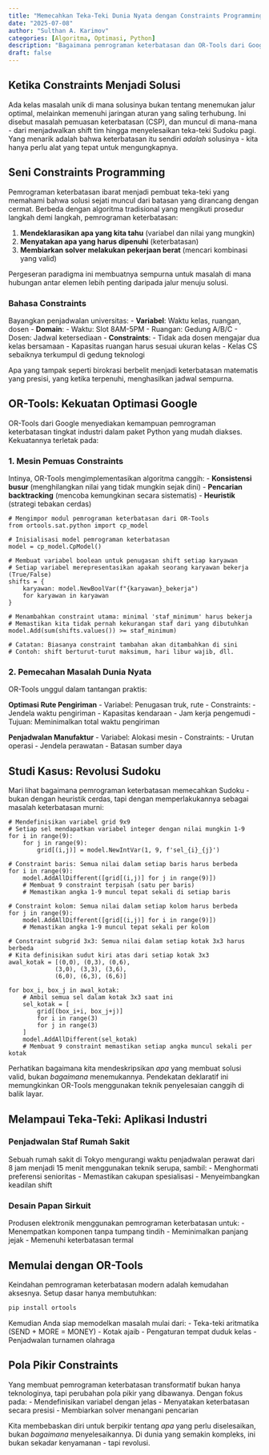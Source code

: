 ```yaml
---
title: "Memecahkan Teka-Teki Dunia Nyata dengan Constraints Programming dan OR-Tools"
date: "2025-07-08"
author: "Sulthan A. Karimov"
categories: [Algoritma, Optimasi, Python]
description: "Bagaimana pemrograman keterbatasan dan OR-Tools dari Google dapat menyelesaikan masalah penjadwalan, rute, dan logika yang kompleks dengan elegan."
draft: false
---
```


::: {.content-visible unless-meta="draft"}

# Ketika Constraints Menjadi Solusi

Ada kelas masalah unik di mana solusinya bukan tentang menemukan jalur optimal, melainkan memenuhi jaringan aturan yang saling terhubung. Ini disebut masalah pemuasan keterbatasan (CSP), dan muncul di mana-mana - dari menjadwalkan shift tim hingga menyelesaikan teka-teki Sudoku pagi. Yang menarik adalah bahwa keterbatasan itu sendiri _adalah_ solusinya - kita hanya perlu alat yang tepat untuk mengungkapnya.

## Seni Constraints Programming

Pemrograman keterbatasan ibarat menjadi pembuat teka-teki yang memahami bahwa solusi sejati muncul dari batasan yang dirancang dengan cermat. Berbeda dengan algoritma tradisional yang mengikuti prosedur langkah demi langkah, pemrograman keterbatasan:

1. **Mendeklarasikan apa yang kita tahu** (variabel dan nilai yang mungkin)
2. **Menyatakan apa yang harus dipenuhi** (keterbatasan)
3. **Membiarkan solver melakukan pekerjaan berat** (mencari kombinasi yang valid)

Pergeseran paradigma ini membuatnya sempurna untuk masalah di mana hubungan antar elemen lebih penting daripada jalur menuju solusi.

### Bahasa Constraints

Bayangkan penjadwalan universitas:
- **Variabel**: Waktu kelas, ruangan, dosen
- **Domain**: 
  - Waktu: Slot 8AM-5PM
  - Ruangan: Gedung A/B/C
  - Dosen: Jadwal ketersediaan
- **Constraints**:
  - Tidak ada dosen mengajar dua kelas bersamaan
  - Kapasitas ruangan harus sesuai ukuran kelas
  - Kelas CS sebaiknya terkumpul di gedung teknologi

Apa yang tampak seperti birokrasi berbelit menjadi keterbatasan matematis yang presisi, yang ketika terpenuhi, menghasilkan jadwal sempurna.

## OR-Tools: Kekuatan Optimasi Google

OR-Tools dari Google menyediakan kemampuan pemrograman keterbatasan tingkat industri dalam paket Python yang mudah diakses. Kekuatannya terletak pada:

### 1. Mesin Pemuas Constraints
Intinya, OR-Tools mengimplementasikan algoritma canggih:
- **Konsistensi busur** (menghilangkan nilai yang tidak mungkin sejak dini)
- **Pencarian backtracking** (mencoba kemungkinan secara sistematis)
- **Heuristik** (strategi tebakan cerdas)

```.python
# Mengimpor modul pemrograman keterbatasan dari OR-Tools
from ortools.sat.python import cp_model

# Inisialisasi model pemrograman keterbatasan
model = cp_model.CpModel()

# Membuat variabel boolean untuk penugasan shift setiap karyawan
# Setiap variabel merepresentasikan apakah seorang karyawan bekerja (True/False)
shifts = {
    karyawan: model.NewBoolVar(f"{karyawan}_bekerja") 
    for karyawan in karyawan
}

# Menambahkan constraint utama: minimal 'staf_minimum' harus bekerja
# Memastikan kita tidak pernah kekurangan staf dari yang dibutuhkan
model.Add(sum(shifts.values()) >= staf_minimum)

# Catatan: Biasanya constraint tambahan akan ditambahkan di sini
# Contoh: shift berturut-turut maksimum, hari libur wajib, dll.
```

### 2. Pemecahan Masalah Dunia Nyata
OR-Tools unggul dalam tantangan praktis:

**Optimasi Rute Pengiriman**
- Variabel: Penugasan truk, rute
- Constraints:
  - Jendela waktu pengiriman
  - Kapasitas kendaraan
  - Jam kerja pengemudi
- Tujuan: Meminimalkan total waktu pengiriman

**Penjadwalan Manufaktur**
- Variabel: Alokasi mesin
- Constraints:
  - Urutan operasi
  - Jendela perawatan
  - Batasan sumber daya

## Studi Kasus: Revolusi Sudoku

Mari lihat bagaimana pemrograman keterbatasan memecahkan Sudoku - bukan dengan heuristik cerdas, tapi dengan memperlakukannya sebagai masalah keterbatasan murni:

```.python
# Mendefinisikan variabel grid 9x9
# Setiap sel mendapatkan variabel integer dengan nilai mungkin 1-9
for i in range(9):
    for j in range(9):
        grid[(i,j)] = model.NewIntVar(1, 9, f'sel_{i}_{j}')

# Constraint baris: Semua nilai dalam setiap baris harus berbeda
for i in range(9):
    model.AddAllDifferent([grid[(i,j)] for j in range(9)])
    # Membuat 9 constraint terpisah (satu per baris)
    # Memastikan angka 1-9 muncul tepat sekali di setiap baris

# Constraint kolom: Semua nilai dalam setiap kolom harus berbeda
for j in range(9):
    model.AddAllDifferent([grid[(i,j)] for i in range(9)])
    # Memastikan angka 1-9 muncul tepat sekali per kolom

# Constraint subgrid 3x3: Semua nilai dalam setiap kotak 3x3 harus berbeda
# Kita definisikan sudut kiri atas dari setiap kotak 3x3
awal_kotak = [(0,0), (0,3), (0,6), 
             (3,0), (3,3), (3,6),
             (6,0), (6,3), (6,6)]

for box_i, box_j in awal_kotak:
    # Ambil semua sel dalam kotak 3x3 saat ini
    sel_kotak = [
        grid[(box_i+i, box_j+j)] 
        for i in range(3) 
        for j in range(3)
    ]
    model.AddAllDifferent(sel_kotak)
    # Membuat 9 constraint memastikan setiap angka muncul sekali per kotak
```

Perhatikan bagaimana kita mendeskripsikan _apa_ yang membuat solusi valid, bukan _bagaimana_ menemukannya. Pendekatan deklaratif ini memungkinkan OR-Tools menggunakan teknik penyelesaian canggih di balik layar.

## Melampaui Teka-Teki: Aplikasi Industri

### Penjadwalan Staf Rumah Sakit
Sebuah rumah sakit di Tokyo mengurangi waktu penjadwalan perawat dari 8 jam menjadi 15 menit menggunakan teknik serupa, sambil:
- Menghormati preferensi senioritas
- Memastikan cakupan spesialisasi
- Menyeimbangkan keadilan shift

### Desain Papan Sirkuit
Produsen elektronik menggunakan pemrograman keterbatasan untuk:
- Menempatkan komponen tanpa tumpang tindih
- Meminimalkan panjang jejak
- Memenuhi keterbatasan termal

## Memulai dengan OR-Tools

Keindahan pemrograman keterbatasan modern adalah kemudahan aksesnya. Setup dasar hanya membutuhkan:

```.bash
pip install ortools
```

Kemudian Anda siap memodelkan masalah mulai dari:
- Teka-teki aritmatika (SEND + MORE = MONEY)
- Kotak ajaib
- Pengaturan tempat duduk kelas
- Penjadwalan turnamen olahraga

## Pola Pikir Constraints

Yang membuat pemrograman keterbatasan transformatif bukan hanya teknologinya, tapi perubahan pola pikir yang dibawanya. Dengan fokus pada:
- Mendefinisikan variabel dengan jelas
- Menyatakan keterbatasan secara presisi
- Membiarkan solver menangani pencarian

Kita membebaskan diri untuk berpikir tentang _apa_ yang perlu diselesaikan, bukan _bagaimana_ menyelesaikannya. Di dunia yang semakin kompleks, ini bukan sekadar kenyamanan - tapi revolusi.

:::
